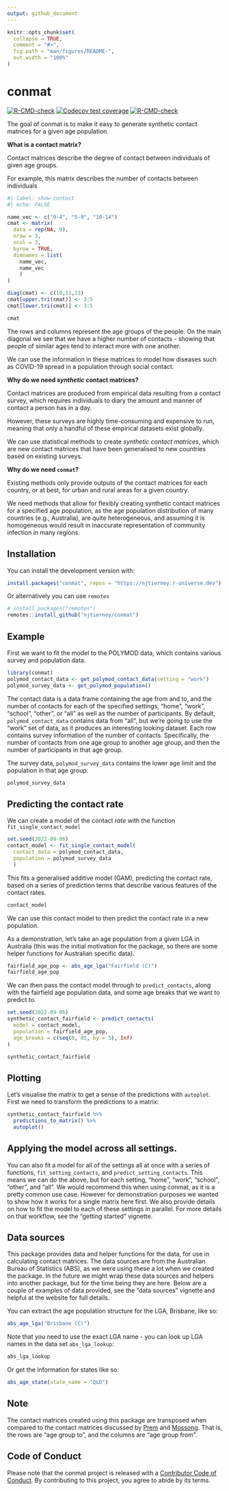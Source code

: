 ```yaml
---
output: github_document
---
```


<!-- README.md is generated from README.Rmd. Please edit that file -->

```r
knitr::opts_chunk$set(
  collapse = TRUE,
  comment = "#>",
  fig.path = "man/figures/README-",
  out.width = "100%"
)
```

# conmat

<!-- badges: start -->
[![R-CMD-check](https://github.com/njtierney/conmat/workflows/R-CMD-check/badge.svg)](https://github.com/njtierney/conmat/actions)
[![Codecov test coverage](https://codecov.io/gh/njtierney/conmat/branch/master/graph/badge.svg)](https://codecov.io/gh/njtierney/conmat?branch=master)
[![R-CMD-check](https://github.com/njtierney/conmat/actions/workflows/R-CMD-check.yaml/badge.svg)](https://github.com/njtierney/conmat/actions/workflows/R-CMD-check.yaml)
<!-- badges: end -->

The goal of conmat is to make it easy to generate synthetic contact matrices for a given age population.

**What is a contact matrix?**

Contact matrices describe the degree of contact between individuals of given age groups. 

For example, this matrix describes the number of contacts between individuals

```r
#| label: show-contact
#| echo: FALSE

name_vec <- c("0-4", "5-9", "10-14")
cmat <- matrix(
  data = rep(NA, 9),
  nrow = 3,
  ncol = 3,
  byrow = TRUE,
  dimnames = list(
    name_vec,
    name_vec
    )
)

diag(cmat) <- c(10,11,13)
cmat[upper.tri(cmat)] <- 3:5
cmat[lower.tri(cmat)] <- 3:5

cmat
```

The rows and columns represent the age groups of the people. On the main diagonal we see that we have a higher number of contacts - showing that people of similar ages tend to interact more with one another.

We can use the information in these matrices to model how diseases such as COVID-19 spread in a population through social contact. 

**Why do we need _synthetic_ contact matrices?**

Contact matrices are produced from empirical data resulting from a contact survey, which requires individuals to diary the amount and manner of contact a person has in a day. 

However, these surveys are highly time-consuming and expensive to run, meaning that only a handful of these empirical datasets exist globally. 

We can use statistical methods to create _synthetic contact matrices_, which are new contact matrices that have been generalised to new countries based on existing surveys.

**Why do we need `conmat`?**

Existing methods only provide outputs of the contact matrices for each country, or at best, for urban and rural areas for a given country. 

We need methods that allow for flexibly creating synthetic contact matrices for a specified age population, as the age population distribution of many countries (e.g., Australia), are quite heterogeneous, and assuming it is homogeneous would result in inaccurate representation of community infection in many regions.

## Installation

You can install the development version with:

```r
install.packages("conmat", repos = "https://njtierney.r-universe.dev")
```

Or alternatively you can use `remotes`

``` r
# install.packages("remotes")
remotes::install_github("njtierney/conmat")
```

## Example

First we want to fit the model to the POLYMOD data, which contains various survey and population data.

```r
library(conmat)
polymod_contact_data <- get_polymod_contact_data(setting = "work")
polymod_survey_data <- get_polymod_population()
```

The contact data is a data frame containing the age from and to, and the number of contacts for each of the specified settings, "home", "work", "school", "other", or "all" as well as the number of participants. By default, `polymod_contact_data` contains data from "all", but we're going to use the "work" set of data, as it produces an interesting looking dataset. Each row contains survey information of the number of contacts. Specifically, the number of contacts from one age group to another age group, and then the number of participants in that age group.

The survey data, `polymod_survey_data` contains the lower age limit and the population in that age group.

```r
polymod_survey_data
```

## Predicting the contact rate

We can create a model of the contact *rate* with the function `fit_single_contact_model`

```r
set.seed(2022-09-06)
contact_model <- fit_single_contact_model(
  contact_data = polymod_contact_data,
  population = polymod_survey_data
  )
```

This fits a generalised additive model (GAM), predicting the contact rate, based on a series of prediction terms that describe various features of the contact rates.

```r
contact_model
```

We can use this contact model to then predict the contact rate in a new population.

As a demonstration, let's take an age population from a given LGA in Australia (this was the initial motivation for the package, so there are some helper functions for Australian specific data).

```r
fairfield_age_pop <- abs_age_lga("Fairfield (C)")
fairfield_age_pop
```

We can then pass the contact model through to `predict_contacts`, along with the fairfield age population data, and some age breaks that we want to predict to.

```r
set.seed(2022-09-06)
synthetic_contact_fairfield <- predict_contacts(
  model = contact_model,
  population = fairfield_age_pop,
  age_breaks = c(seq(0, 85, by = 5), Inf)
)

synthetic_contact_fairfield
```

## Plotting

Let's visualise the matrix to get a sense of the predictions with `autoplot`. First we need to transform the predictions to a matrix:

```r
synthetic_contact_fairfield %>% 
  predictions_to_matrix() %>% 
  autoplot()
```

## Applying the model across all settings.

You can also fit a model for all of the settings all at once with a series of functions, `fit_setting_contacts`, and `predict_setting_contacts`.  This means we can do the above, but for each setting, "home", "work", "school", "other", and "all". We would recommend this when using conmat, as it is a pretty common use case. However for demonstration purposes we wanted to show how it works for a single matrix here first. We also provide details on how to fit the model to each of these settings in parallel. For more details on that workflow, see the "getting started" vignette.

## Data sources

This package provides data and helper functions for the data, for use in calculating contact matrices. The data sources are from the Australian Bureau of Statistics (ABS), as we were using these a lot when we created the package. In the future we might wrap these data sources and helpers into another package, but for the time being they are here. Below are a couple of examples of data provided, see the "data sources" vignette and helpful at the website for full details.

You can extract the age population structure for the LGA, Brisbane, like so:

```r
abs_age_lga("Brisbane (C)")
```

Note that you need to use the exact LGA name - you can look up LGA names in the data set `abs_lga_lookup`:

```r
abs_lga_lookup
```

Or get the information for states like so:

```r
abs_age_state(state_name = "QLD")
```


## Note 

The contact matrices created using this package are transposed when compared to the contact matrices discussed by [Prem](https://journals.plos.org/ploscompbiol/article?id=10.1371/journal.pcbi.1005697) and [Mossong](https://journals.plos.org/plosmedicine/article?id=10.1371/journal.pmed.0050074). That is, the rows are "age group to", and the columns are "age group from".

## Code of Conduct

Please note that the conmat project is released with a [Contributor Code of Conduct](https://contributor-covenant.org/version/2/0/CODE_OF_CONDUCT.html). By contributing to this project, you agree to abide by its terms.


